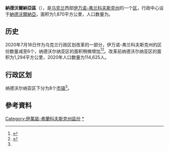 {{Infobox settlement
| name                    = 纳德沃尔纳亚区
| native_name             = Косівський район
| native_name_lang        = uk
| settlement_type         = [[区_(乌克兰)|区]]
| image_skyline           = 
| image_caption           = 
| image_flag              = Flag of Nadvirna raion.svg
| flag_size               = 115px
| image_shield            = Nadvirnyanskiy rayon gerb.png
| shield_size             = 85px
| image_map               = Nadvirna Raion 2020.svg
| map_caption             = 纳德沃尔纳亚区在伊万诺-弗兰科夫斯克州的位置
| subdivision_type        = [[世界政區索引|国家]]
| subdivision_name        = {{UKR}}
| subdivision_type1       = [[州_(烏克蘭)|州]]
| subdivision_name1       = [[伊万诺-弗兰科夫斯克州|伊万诺-弗兰科夫斯克州]]
| established_title       = 建立
| established_date        = 
| seat_type               = 行政中心
| seat                    = [[納德沃爾納亞|納德沃爾納亞]]
| parts_type              = 辖区
| parts_style             = coll
| parts                   = 8个[[烏克蘭市鎮|市镇]]<ref name="Ostapenko">{{Cite book |url=https://www.minregion.gov.ua/wp-content/uploads/2020/10/atlas_novogo_atu_2020.pdf |date=2020 |publisher=Міністерство розвитку громад та територій України; Товариство дослідників України |editor-last=Остапенко |editor-first=Павло |edition=2nd |location=Київ |language=uk |script-title=uk:Атлас адміністративно-територіального устрою України: Новий районний поділ та територіальні громади: 2020}}</ref>
| p1                      =
| government_footnotes    = 
| leader_party            = 
| leader_title            = 
| leader_name             = 
| unit_pref               = Metric
| area_footnotes          = 
| area_note               = 
| area_total_km2          = 1,870
| population_as_of        = 2021年
| population_footnotes    = <ref name="ua2021estimate"/>
| population_total        = 129,939
| population_density_km2  = auto
| population_note         = 
| timezone1               = 
| utc_offset1             = 
| timezone1_DST           = 
| utc_offset1_DST         = 
| postal_code_type        = 邮政编码
| postal_code             = 
| area_code_type          = 
| area_code               = 
| iso_code                = 
| website                 = 
| footnotes               = 
}}
'''納德沃爾納亞區'''（{{lang-uk|Косівський район}}），是[[乌克兰|乌克兰]]西部[[伊万诺-弗兰科夫斯克州|伊万诺-弗兰科夫斯克州]]的一个[[区_(乌克兰)|区]]，行政中心设于[[納德沃爾納亞|納德沃爾納亞]]，面积为1,870平方公里，人口数量为{{Ua-pop-est2021|129,939人}}。

== 历史 ==
{{Stack|[[File:Nadvirnyanskyi-Raion.png|thumb]]}}
2020年7月18日作为乌克兰行政区划改革的一部分，伊万诺-弗兰科夫斯克州的区份数量减至6个，纳德沃尔纳亚区的面积稍微增加<ref>{{Cite news |date=2020-07-18 |title=Про утворення та ліквідацію районів. Постанова Верховної Ради України № 807-ІХ. |language=uk |url=http://www.golos.com.ua/article/333466 |access-date=2020-10-03 |website=Голос України}}</ref><ref name="2020_reform_maps">{{Cite web |date=2020-07-17 |title=Нові райони: карти + склад |url=https://www.minregion.gov.ua/press/news/novi-rajony-karty-sklad/ |access-date=2022-04-15 |language=uk |website=Міністерство розвитку громад та територій України}}</ref>。改革前纳德沃尔纳亚区的面积为1,294平方公里，2020年人口数量为114,625人。

== 行政区划 ==
纳德沃尔纳亚区下分为8个[[烏克蘭市鎮|市镇]]<ref name="Ostapenko"/>。

==參考資料==
{{Reflist}}

{{DEFAULTSORT:Косівський район}}
[[Category:伊萬諾-弗蘭科夫斯克州區份|Category:伊萬諾-弗蘭科夫斯克州區份]]
[[Category:納德沃爾納亞區|*]]